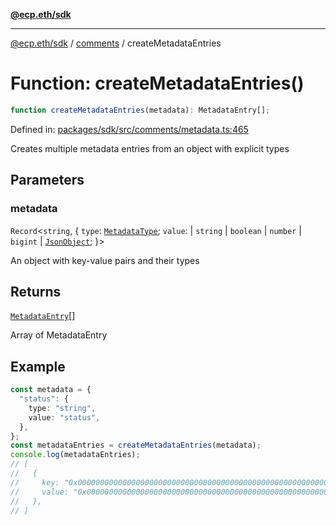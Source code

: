 [**@ecp.eth/sdk**](../../index.mdx)

***

[@ecp.eth/sdk](/sdk-reference/index.mdx) / [comments](/sdk-reference/comments/index.mdx) / createMetadataEntries

# Function: createMetadataEntries()

```ts
function createMetadataEntries(metadata): MetadataEntry[];
```

Defined in: [packages/sdk/src/comments/metadata.ts:465](https://github.com/ecp-eth/comments-monorepo/blob/main/packages/sdk/src/comments/metadata.ts#L465)

Creates multiple metadata entries from an object with explicit types

## Parameters

### metadata

`Record`\<`string`, \{
  `type`: [`MetadataType`](/sdk-reference/comments/type-aliases/MetadataType.mdx);
  `value`:   \| `string`
     \| `boolean`
     \| `number`
     \| `bigint`
     \| [`JsonObject`](/sdk-reference/comments/type-aliases/JsonObject.mdx);
\}\>

An object with key-value pairs and their types

## Returns

[`MetadataEntry`](/sdk-reference/comments/type-aliases/MetadataEntry.mdx)[]

Array of MetadataEntry

## Example

```ts
const metadata = {
  "status": {
    type: "string",
    value: "status",
  },
};
const metadataEntries = createMetadataEntries(metadata);
console.log(metadataEntries);
// [
//   {
//     key: "0x0000000000000000000000000000000000000000000000000000000000000000",
//     value: "0x0000000000000000000000000000000000000000000000000000000000000000",
//   },
// ]
```
